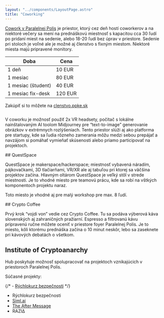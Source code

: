 ```yaml
---
layout: "../components/LayoutPage.astro"
title: "Coworking"
---
```





[Cowork v Paralelnej Polis](/kontakt) je priestor, ktorý cez deň hostí coworkerov a na niektoré večery sa mení na prednáškovú miestnosť s kapacitou cca 30 ľudí po pridaní miest na sedenie, alebo 18-20 ľudí bez úprav v priestore. Sedenie pri stoloch je voľné ale je možné aj členstvo s fixným miestom. Niektoré miesta majú pripravené monitory.


<table>
  <thead>
    <tr>
      <th>Doba</th>
      <th>Cena</th>
    </tr>
  </thead>
  <tbody>
    <tr>
      <td>1 deň</td>
      <td>10 EUR</td>
    </tr>
    <tr>
      <td>1 mesiac</td>
      <td>80 EUR</td>
    </tr>
    <tr>
      <td>1 mesiac (študent)</td>
      <td>40 EUR</td>
    </tr>
    <tr>
      <td>1 mesiac fix-desk</td>
      <td>120 EUR</td>
    </tr>
  </tbody>
</table>


Zakúpiť si to môžete na [clenstvo.ppke.sk](https://clenstvo.ppke.sk)


<Image src={photo05} alt="" width={800} />

V coworku je možnosť použiť 2x VR headsety, počítač s lokálne nainštalovaným AI toolom Midjourney pre “text-to-image” generovanie obrázkov v extrémnych rozlýšeniach. Tento priestor slúži aj ako platforma pre startupy, kde sa ľudia rôzneho zamerania môžu medzi sebou prepájať a navzájom si pomáhať vymieňať skúsenosti alebo priamo participovať na projektoch.

<div class="widecontent split">

<div>
## QuestSpace

QuestSpace je makerspace/hackerspace; miestnosť vybavená náradím, pájkovačkami, 3D tlačiarňami, VR/XR ale aj tabuľou pri ktorej sa väčšina projektov začína. Hlavným oltárom QuestSpace je veľký stôl v strede miestnosti. Je to vhodné miesto pre teamovú prácu, kde sa robí na vštkých komponentoch projektu naraz.

Toto miesto je vhodné aj pre malý workshop pre max. 8 ľudí.

</div>

<div>
  <Image src={photo04} alt="" width={700} />
</div>

</div>

<div class="widecontent split">

<div>
    <Image src={photo06} alt="" width={700} />

</div>

<div>
## Crypto Coffee

Prvý krok “vojdi von” vedie cez Crypto Coffee. Tu sa podáva výberová káva slovenských aj zahraničných pražiarní. Espresso a filtrovanú kávu pripravenú ručne môžete oceniť v priestore foyer Paralelnej Polis. Je to miesto, kôli ktorému prednáška začína o 10 minut neskôr, lebo sa zaseknete pri kávových debatách o všetkom.

</div>

</div>

## Institute of Cryptoanarchy

Hub poskytuje možnosť spolupracovať na projektoch vznikajúcich v priestoroch Paralelnej Polis.

Súčasné projekty:

{/* - [Rýchlokurz bezpečnosti](/rychlokurz-bezpecnosti) */}

- Rýchlokurz bezpečnosti
- [Siml.ai](https://www.siml.ai/)
- [The After Message](https://www.tams.wtf/)
- RAZIΔ

<div class="maxcontent split">
  <CardAbout />
  <CardRent />
</div>

